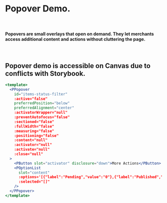 
<Meta title="MDX|Popover" component={PPopover} />

# Popover Demo.
<br/>

<h4 style={{fontFamily: '-apple-system, BlinkMacSystemFont, San Francisco, Segoe UI, Roboto, Helvetica Neue, sans-serif'}}>
Popovers are small overlays that open on demand. They let merchants access additional content and actions without
cluttering the page.</h4>

<br/>

## Popover demo is accessible on Canvas due to conflicts with Storybook.

```jsx
<template>
  <PPopover
    id="items-status-filter"
    :active="false"
    preferredPosition="below"
    preferredAlignment="center"
    :activatorWrapper="null"
    :preventAutofocus="false"
    :sectioned="false"
    :fullWidth="false"
    :measuring="false"
    :positioning="false"
    :content="null"
    :activator="null"
    :activate="null"
    :close="null"
  >
    <PButton slot="activator" disclosure="down">More Actions</PButton>
    <POptionList
      slot="content"
      :options='[{"label":"Pending","value":"0"},{"label":"Published","value":"1"},{"label":"Archived","value":"-1"}]'
      :selected="[]"
    />
  </PPopover>
</template>
```

<Props of={PPopover} />
